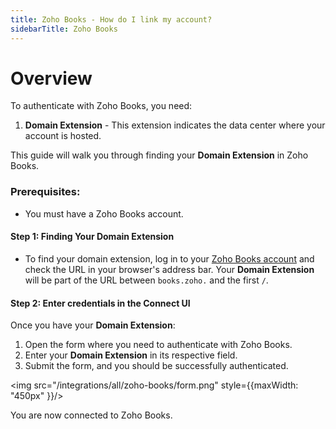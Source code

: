 ```yaml
---
title: Zoho Books - How do I link my account?
sidebarTitle: Zoho Books
---
```



# Overview
To authenticate with Zoho Books, you need:
1. **Domain Extension** - This extension indicates the data center where your account is hosted.

This guide will walk you through finding your **Domain Extension** in Zoho Books.

### Prerequisites:

- You must have a Zoho Books account.

#### Step 1: Finding Your Domain Extension

- To find your domain extension, log in to your [Zoho Books account](https://accounts.zoho.com/signin?servicename=ZohoBooks&signupurl=https://www.zoho.com/books/signup/) and check the URL in your browser's address bar. Your **Domain Extension** will be part of the URL between `books.zoho.` and the first `/`.

#### Step 2: Enter credentials in the Connect UI

Once you have your **Domain Extension**:
1. Open the form where you need to authenticate with Zoho Books.
2. Enter your **Domain Extension** in its respective field.
3. Submit the form, and you should be successfully authenticated.

<img src="/integrations/all/zoho-books/form.png" style={{maxWidth: "450px" }}/>

You are now connected to Zoho Books.
